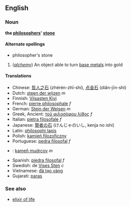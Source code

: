 ==English==
===Noun===
'''the [[philosopher]]s' [[stone]]'''

====Alternate spellings====
*philosopher's stone<!-- seems to be capitalised all or most of the time... -->

#(''[[alchemy]]'') An object able to turn [[base metal]]s into gold

====Translations====
*Chinese: [[哲人之石]] (zhérén-zhī-shí), [[点金石]] (diǎn-jīn-shí)<!-- not sure how to join/seperate pinyin syllables -->
*Dutch: [[steen der wijzen]] ''m''
*Finnish: [[Viisasten Kivi]]
*French: [[pierre philosophale]] ''f''
*German: [[Stein der Weisen]] ''m''
*Greek, Ancient: [[τοῦ φιλοσόφου λίθος]] ''f''<!-- normal lithos is masc. but this one is fem. -->
*Italian: [[pietra filosofale]] ''f''
*Japanese: [[賢者の石]] (けんじゃのいし, kenja no ishi)
*Latin: [[philosophi lapis]]
*Polish: [[kamień filozoficzny]]<!-- "kamienia filozoficznego" is another case -->
*Portuguese: [[pedra filosofal]] ''f''
*{{sk}}: [[kameň mudrcov]] ''m''
*Spanish: [[piedra filosofal]] ''f''
*Swedish: de [[Vises Sten]] ''c''
*Vietnamese: [[đá tạo vàng]]
*Gujarati: [[paras]]

===See also===
*[[elixir of life]]<!-- probably should be capitalised too -->